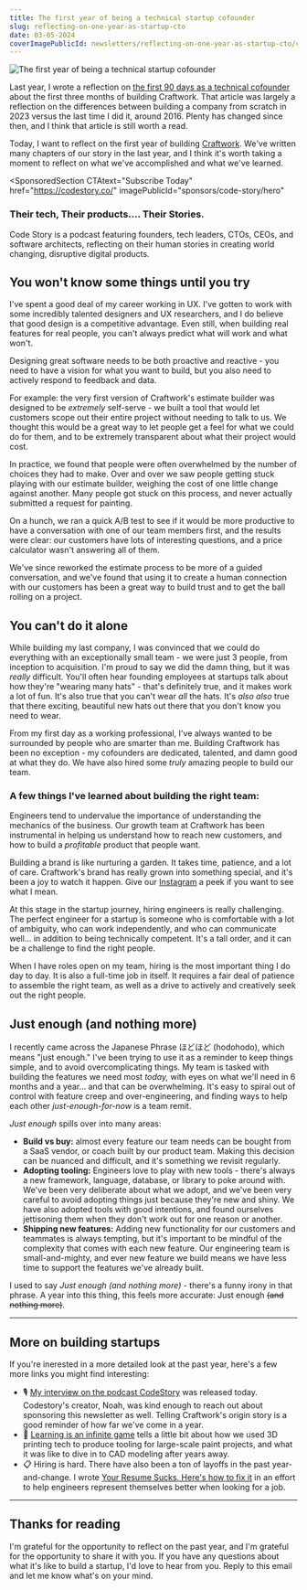 ```yaml
---
title: The first year of being a technical startup cofounder
slug: reflecting-on-one-year-as-startup-cto
date: 03-05-2024
coverImagePublicId: newsletters/reflecting-on-one-year-as-startup-cto/cover
---
```


<Image
  publicId="newsletters/reflecting-on-one-year-as-startup-cto/cover"
  alt="The first year of being a technical startup cofounder"
/>

Last year, I wrote a reflection on [the first 90 days as a technical cofounder](https://mikebifulco.com/newsletter/building-a-startup-in-2023-90-day-report) about the first three months of building Craftwork. That article was largely a reflection on the differences between building a company from scratch in 2023 versus the last time I did it, around 2016. Plenty has changed since then, and I think that article is still worth a read.

Today, I want to reflect on the first year of building [Craftwork](https://craftwork.com/). We've written many chapters of our story in the last year, and I think it's worth taking a moment to reflect on what we've accomplished and what we've learned.

<SponsoredSection
  CTAtext="Subscribe Today"
  href="https://codestory.co/"
  imagePublicId="sponsors/code-story/hero"
>

### Their tech, Their products.... Their Stories.


Code Story is a podcast featuring founders, tech leaders, CTOs, CEOs, and software architects, reflecting on their human stories in creating world changing, disruptive digital products.


</SponsoredSection>

## You won't know some things until you try

I've spent a good deal of my career working in UX. I've gotten to work with some incredibly talented designers and UX researchers, and I do believe that good design is a competitive advantage. Even still, when building real features for real people, you can't always predict what will work and what won't.

Designing great software needs to be both proactive and reactive - you need to have a vision for what you want to build, but you also need to actively respond to feedback and data.

For example: the very first version of Craftwork's estimate builder was designed to be _extremely_ self-serve - we built a tool that would let customers scope out their entire project without needing to talk to us. We thought this would be a great way to let people get a feel for what we could do for them, and to be extremely transparent about what their project would cost.

In practice, we found that people were often overwhelmed by the number of choices they had to make. Over and over we saw people getting stuck playing with our estimate builder, weighing the cost of one little change against another. Many people got stuck on this process, and never actually submitted a request for painting.

On a hunch, we ran a quick A/B test to see if it would be more productive to have a conversation with one of our team members first, and the results were clear: our customers have lots of interesting questions, and a price calculator wasn't answering all of them.

We've since reworked the estimate process to be more of a guided conversation, and we've found that using it to create a human connection with our customers has been a great way to build trust and to get the ball rolling on a project.

## You can't do it alone

While building my last company, I was convinced that we could do everything with an exceptionally small team - we were just 3 people, from inception to acquisition. I'm proud to say we did the damn thing, but it was _really_ difficult. You'll often hear founding employees at startups talk about how they're "wearing many hats" - that's definitely true, and it makes work a lot of fun. It's also true that you can't wear _all_ the hats. It's _also also_ true that there exciting, beautiful new hats out there that you don't know you need to wear.

From my first day as a working professional, I've always wanted to be surrounded by people who are smarter than me. Building Craftwork has been no exception - my cofounders are dedicated, talented, and damn good at what they do. We have also hired some _truly_ amazing people to build our team.

### A few things I've learned about building the right team:

Engineers tend to undervalue the importance of understanding the mechanics of the business. Our growth team at Craftwork has been instrumental in helping us understand how to reach new customers, and how to build a _profitable_ product that people want.

Building a brand is like nurturing a garden. It takes time, patience, and a lot of care. Craftwork's brand has really grown into something special, and it's been a joy to watch it happen. Give our [Instagram](https://www.instagram.com/craftworkpaint/) a peek if you want to see what I mean.

At this stage in the startup journey, hiring engineers is really challenging. The perfect engineer for a startup is someone who is comfortable with a lot of ambiguity, who can work independently, and who can communicate well... in addition to being technically competent. It's a tall order, and it can be a challenge to find the right people.

When I have roles open on my team, hiring is the most important thing I do day to day. It is also a full-time job in itself. It requires a fair deal of patience to assemble the right team, as well as a drive to actively and creatively seek out the right people.


## Just enough (and nothing more)

I recently came across the Japanese Phrase ほどほど (hodohodo), which means "just enough." I've been trying to use it as a reminder to keep things simple, and to avoid overcomplicating things. My team is tasked with building the features we need most _today,_ with eyes on what we'll need in 6 months and a year... and that can be overwhelming.  It's easy to spiral out of control with feature creep and over-engineering, and finding ways to help each other _just-enough-for-now_ is a team remit.

_Just enough_ spills over into many areas:
- **Build vs buy:** almost every feature our team needs can be bought from a SaaS vendor, or coach built by our product team. Making this decision can be nuanced and difficult, and it's something we revisit regularly.
- **Adopting tooling:** Engineers love to play with new tools - there's always a new framework, language, database, or library to poke around with. We've been very deliberate about what we adopt, and we've been very careful to avoid adopting things just because they're new and shiny. We have also adopted tools with good intentions, and found ourselves jettisoning them when they don't work out for one reason or another.
- **Shipping new features:** Adding new functionality for our customers and teammates is always tempting, but it's important to be mindful of the complexity that comes with each new feature. Our engineering team is small-and-mighty, and ever new feature we build means we have less time to support the features we've already built.

I used to say _Just enough (and nothing more)_ - there's a funny irony in that phrase. A year into this thing, this feels more accurate: Just enough <s>(and nothing more)</s>.

---

## More on building startups

If you're inerested in a more detailed look at the past year, here's a few more links you might find interesting:

- 🎙️ [My interview on the podcast CodeStory](https://www.youtube.com/watch?v=dKkM2WXlN80) was released today. Codestory's creator, Noah, was kind enough to reach out about sponsoring this newsletter as well. Telling Craftwork's origin story is a good reminder of how far we've come in a year.
- 🥽 [Learning is an infinite game](https://mikebifulco.com/newsletter/learning-is-an-infinite-game) tells a little bit about how we used 3D printing tech to produce tooling for large-scale paint projects, and what it was like to dive in to CAD modeling after years away.
- 📋 Hiring is hard. There have also been a ton of layoffs in the past year-and-change. I wrote [Your Resume Sucks. Here's how to fix it](https://mikebifulco.com/newsletter/your-resume-sucks) in an effort to help engineers represent themselves better when looking for a job.

---

## Thanks for reading

I'm grateful for the opportunity to reflect on the past year, and I'm grateful for the opportunity to share it with you. If you have any questions about what it's like to build a startup, I'd love to hear from you. Reply to this email and let me know what's on your mind.
